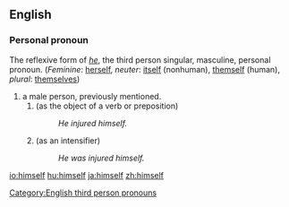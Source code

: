 ==English==

{{rank|being|day|through|116|himself|go|how|long}}

===Personal pronoun===
[[Category:English third person pronouns]]
The reflexive form of ''[[he]]'', the third person singular, masculine, personal pronoun. (''Feminine'': [[herself]], ''neuter'': [[itself]] (nonhuman), [[themself]] (human), ''plural'': [[themselves]])

#a male person, previously mentioned.
##(as the object of a verb or preposition)
##:''He injured himself.''
##(as an intensifier)
##:''He was injured himself.''

[[io:himself]]
[[hu:himself]]
[[ja:himself]]
[[zh:himself]]